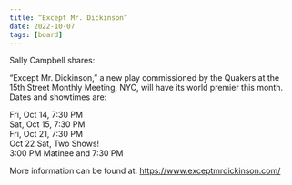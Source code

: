 ```yaml
---
title: “Except Mr. Dickinson”
date: 2022-10-07
tags: [board]
---
```


Sally Campbell shares:

“Except Mr. Dickinson,” a new play commissioned by the Quakers at the 15th Street Monthly Meeting, NYC, will have its world premier this month. Dates and showtimes are:

Fri, Oct 14, 7:30 PM<br/>
Sat, Oct 15, 7:30 PM<br/>
Fri, Oct 21, 7:30 PM<br/>
Oct 22 Sat, Two Shows!<br/>
3:00 PM Matinee and 7:30 PM

More information can be found at: https://www.exceptmrdickinson.com/
